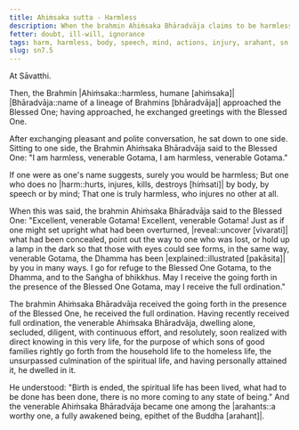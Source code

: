 ```yaml
---
title: Ahiṁsaka sutta - Harmless
description: When the brahmin Ahiṁsaka Bhāradvāja claims to be harmless, the Buddha explains what it truly means to be harmless.
fetter: doubt, ill-will, ignorance
tags: harm, harmless, body, speech, mind, actions, injury, arahant, sn, sn7, sn1-11
slug: sn7.5
---
```


At Sāvatthi.

Then, the Brahmin |Ahiṁsaka::harmless, humane [ahiṁsaka]| |Bhāradvāja::name of a lineage of Brahmins [bhāradvāja]| approached the Blessed One; having approached, he exchanged greetings with the Blessed One.

After exchanging pleasant and polite conversation, he sat down to one side. Sitting to one side, the Brahmin Ahiṁsaka Bhāradvāja said to the Blessed One: "I am harmless, venerable Gotama, I am harmless, venerable Gotama."

If one were as one's name suggests,
surely you would be harmless;
But one who does no |harm::hurts, injures, kills, destroys [hiṁsati]| by body,
by speech or by mind;
That one is truly harmless,
who injures no other at all.

When this was said, the brahmin Ahiṁsaka Bhāradvāja said to the Blessed One: "Excellent, venerable Gotama! Excellent, venerable Gotama! Just as if one might set upright what had been overturned, |reveal::uncover [vivarati]| what had been concealed, point out the way to one who was lost, or hold up a lamp in the dark so that those with eyes could see forms, in the same way, venerable Gotama, the Dhamma has been |explained::illustrated [pakāsita]| by you in many ways. I go for refuge to the Blessed One Gotama, to the Dhamma, and to the Saṅgha of bhikkhus. May I receive the going forth in the presence of the Blessed One Gotama, may I receive the full ordination."

The brahmin Ahiṁsaka Bhāradvāja received the going forth in the presence of the Blessed One, he received the full ordination. Having recently received full ordination, the venerable Ahiṁsaka Bhāradvāja, dwelling alone, secluded, diligent, with continuous effort, and resolutely, soon realized with direct knowing in this very life, for the purpose of which sons of good families rightly go forth from the household life to the homeless life, the unsurpassed culmination of the spiritual life, and having personally attained it, he dwelled in it.

He understood: "Birth is ended, the spiritual life has been lived, what had to be done has been done, there is no more coming to any state of being." And the venerable Ahiṁsaka Bhāradvāja became one among the |arahants::a worthy one, a fully awakened being, epithet of the Buddha [arahant]|.